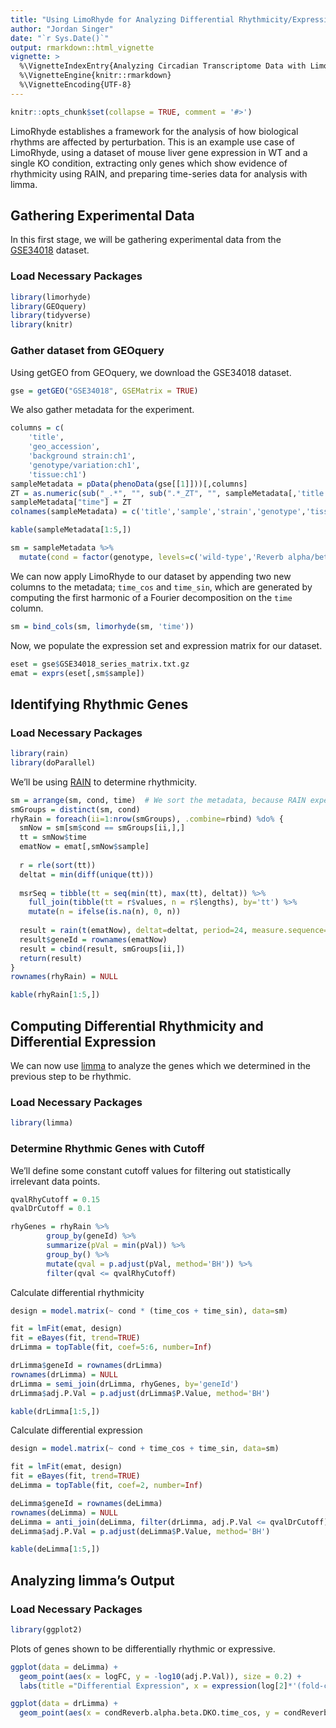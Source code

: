 ```yaml
---
title: "Using LimoRhyde for Analyzing Differential Rhythmicity/Expression"
author: "Jordan Singer"
date: "`r Sys.Date()`"
output: rmarkdown::html_vignette
vignette: >
  %\VignetteIndexEntry{Analyzing Circadian Transcriptome Data with LimoRhyde}
  %\VignetteEngine{knitr::rmarkdown}
  %\VignetteEncoding{UTF-8}
---
```


```r
knitr::opts_chunk$set(collapse = TRUE, comment = '#>')
```

LimoRhyde establishes a framework for the analysis of how biological rhythms are affected by perturbation.  This is an example use case of LimoRhyde, using a dataset of mouse liver gene expression in WT and a single KO condition, extracting only genes which show evidence of rhythmicity using RAIN, and preparing time-series data for analysis with limma.

## Gathering Experimental Data

In this first stage, we will be gathering experimental data from the <a href="https://www.ncbi.nlm.nih.gov/geo/query/acc.cgi?acc=GSE34018">GSE34018</a> dataset.

### Load Necessary Packages

```r
library(limorhyde)
library(GEOquery)
library(tidyverse)
library(knitr)
```

### Gather dataset from GEOquery

Using getGEO from GEOquery, we download the GSE34018 dataset.
```r
gse = getGEO("GSE34018", GSEMatrix = TRUE)
```

We also gather metadata for the experiment.
```r
columns = c(
    'title',
    'geo_accession',
    'background strain:ch1',
    'genotype/variation:ch1',
    'tissue:ch1')
sampleMetadata = pData(phenoData(gse[[1]]))[,columns]
ZT = as.numeric(sub("_.*", "", sub(".*_ZT", "", sampleMetadata[,'title'])))
sampleMetadata["time"] = ZT
colnames(sampleMetadata) = c('title','sample','strain','genotype','tissue','time')

kable(sampleMetadata[1:5,])
```

```r
sm = sampleMetadata %>%
  mutate(cond = factor(genotype, levels=c('wild-type','Reverb alpha/beta DKO')))
```

We can now apply LimoRhyde to our dataset by appending two new columns to the metadata; `time_cos` and `time_sin`, which are generated by computing the first harmonic of a Fourier decomposition on the `time` column.
```r
sm = bind_cols(sm, limorhyde(sm, 'time'))
```

Now, we populate the expression set and expression matrix for our dataset.
```r
eset = gse$GSE34018_series_matrix.txt.gz
emat = exprs(eset[,sm$sample])
```

## Identifying Rhythmic Genes

### Load Necessary Packages
```r
library(rain)
library(doParallel)
```

We'll be using <a href="https://bioconductor.org/packages/release/bioc/html/rain.html">RAIN</a> to determine rhythmicity.
```r
sm = arrange(sm, cond, time)  # We sort the metadata, because RAIN expects time points to be sorted.
smGroups = distinct(sm, cond)
rhyRain = foreach(ii=1:nrow(smGroups), .combine=rbind) %do% {
  smNow = sm[sm$cond == smGroups[ii,],]
  tt = smNow$time
  ematNow = emat[,smNow$sample]
  
  r = rle(sort(tt))
  deltat = min(diff(unique(tt)))
  
  msrSeq = tibble(tt = seq(min(tt), max(tt), deltat)) %>%
    full_join(tibble(tt = r$values, n = r$lengths), by='tt') %>%
    mutate(n = ifelse(is.na(n), 0, n))
  
  result = rain(t(ematNow), deltat=deltat, period=24, measure.sequence=msrSeq$n)
  result$geneId = rownames(ematNow)
  result = cbind(result, smGroups[ii,])
  return(result)
}
rownames(rhyRain) = NULL
```

```r
kable(rhyRain[1:5,])
```

## Computing Differential Rhythmicity and Differential Expression

We can now use <a href="https://academic.oup.com/nar/article/43/7/e47/2414268">limma</a> to analyze the genes which we determined in the previous step to be rhythmic.

### Load Necessary Packages
```r
library(limma)
```

### Determine Rhythmic Genes with Cutoff
We'll define some constant cutoff values for filtering out statistically irrelevant data points.
```r
qvalRhyCutoff = 0.15
qvalDrCutoff = 0.1
```

```r
rhyGenes = rhyRain %>%
		group_by(geneId) %>%
		summarize(pVal = min(pVal)) %>%
		group_by() %>%
		mutate(qval = p.adjust(pVal, method='BH')) %>%
		filter(qval <= qvalRhyCutoff)
```

Calculate differential rhythmicity
```r
design = model.matrix(~ cond * (time_cos + time_sin), data=sm)

fit = lmFit(emat, design)
fit = eBayes(fit, trend=TRUE)
drLimma = topTable(fit, coef=5:6, number=Inf)

drLimma$geneId = rownames(drLimma)
rownames(drLimma) = NULL
drLimma = semi_join(drLimma, rhyGenes, by='geneId')
drLimma$adj.P.Val = p.adjust(drLimma$P.Value, method='BH')

kable(drLimma[1:5,])
```

Calculate differential expression
```r
design = model.matrix(~ cond + time_cos + time_sin, data=sm)

fit = lmFit(emat, design)
fit = eBayes(fit, trend=TRUE)
deLimma = topTable(fit, coef=2, number=Inf)

deLimma$geneId = rownames(deLimma)
rownames(deLimma) = NULL
deLimma = anti_join(deLimma, filter(drLimma, adj.P.Val <= qvalDrCutoff), by='geneId')
deLimma$adj.P.Val = p.adjust(deLimma$P.Value, method='BH')

kable(deLimma[1:5,])
```

## Analyzing limma's Output

### Load Necessary Packages
```r
library(ggplot2)
```

Plots of genes shown to be differentially rhythmic or expressive.
```r
ggplot(data = deLimma) +
  geom_point(aes(x = logFC, y = -log10(adj.P.Val)), size = 0.2) + 
  labs(title ="Differential Expression", x = expression(log[2]*'(fold-change)'), y = expression(-log[10]*'('*q[DE]*')'))
```

```r
ggplot(data = drLimma) +
  geom_point(aes(x = condReverb.alpha.beta.DKO.time_cos, y = condReverb.alpha.beta.DKO.time_sin), size = 0.2)
```